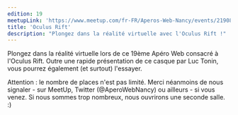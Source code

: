 ```yaml
---
edition: 19
meetupLink: 'https://www.meetup.com/fr-FR/Aperos-Web-Nancy/events/219080234/'
title: 'Oculus Rift'
description: "Plongez dans la réalité virtuelle avec l'Oculus Rift !"
---
```


Plongez dans la réalité virtuelle lors de ce 19ème Apéro Web consacré à l'Oculus Rift. Outre une rapide présentation de ce casque par Luc Tonin, vous pourrez également (et surtout) l'essayer.

<Youtube videoId="1QnXHe_MIx4" title="Oculus Rift" />

Attention : le nombre de places n'est pas limité. Merci néanmoins de nous signaler - sur MeetUp, Twitter (@AperoWebNancy) ou ailleurs - si vous venez. Si nous sommes trop nombreux, nous ouvrirons une seconde salle. :)
